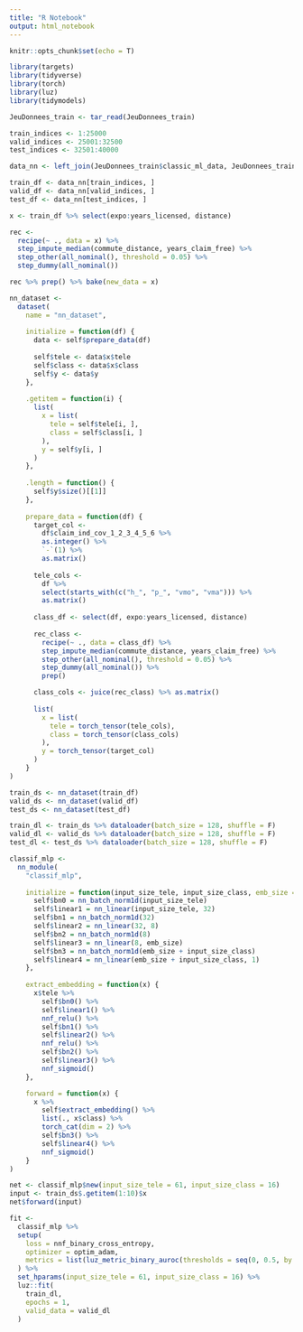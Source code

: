 ```yaml
---
title: "R Notebook"
output: html_notebook
---
```


```r
knitr::opts_chunk$set(echo = T)
```

```r
library(targets)
library(tidyverse)
library(torch)
library(luz)
library(tidymodels)
```

```r
JeuDonnees_train <- tar_read(JeuDonnees_train)
```

```r
train_indices <- 1:25000
valid_indices <- 25001:32500
test_indices <- 32501:40000

data_nn <- left_join(JeuDonnees_train$classic_ml_data, JeuDonnees_train$nn_data, by = "vin")

train_df <- data_nn[train_indices, ]
valid_df <- data_nn[valid_indices, ]
test_df <- data_nn[test_indices, ]
```


```r
x <- train_df %>% select(expo:years_licensed, distance)

rec <- 
  recipe(~ ., data = x) %>% 
  step_impute_median(commute_distance, years_claim_free) %>% 
  step_other(all_nominal(), threshold = 0.05) %>% 
  step_dummy(all_nominal())

rec %>% prep() %>% bake(new_data = x)

```



```r
nn_dataset <- 
  dataset(
    name = "nn_dataset",
    
    initialize = function(df) {
      data <- self$prepare_data(df)
      
      self$tele <- data$x$tele
      self$class <- data$x$class
      self$y <- data$y
    },
    
    .getitem = function(i) {
      list(
        x = list(
          tele = self$tele[i, ], 
          class = self$class[i, ]
        ), 
        y = self$y[i, ]
      )
    },
    
    .length = function() {
      self$y$size()[[1]]
    },
    
    prepare_data = function(df) {
      target_col <- 
        df$claim_ind_cov_1_2_3_4_5_6 %>% 
        as.integer() %>%
        `-`(1) %>%
        as.matrix()
      
      tele_cols <- 
        df %>%
        select(starts_with(c("h_", "p_", "vmo", "vma"))) %>%
        as.matrix()
    
      class_df <- select(df, expo:years_licensed, distance)
      
      rec_class <-
        recipe(~ ., data = class_df) %>%
        step_impute_median(commute_distance, years_claim_free) %>%
        step_other(all_nominal(), threshold = 0.05) %>%
        step_dummy(all_nominal()) %>%
        prep()

      class_cols <- juice(rec_class) %>% as.matrix()
      
      list(
        x = list(
          tele = torch_tensor(tele_cols),
          class = torch_tensor(class_cols)
        ),
        y = torch_tensor(target_col)
      )
    }
)
```

```r
train_ds <- nn_dataset(train_df)
valid_ds <- nn_dataset(valid_df)
test_ds <- nn_dataset(test_df)
```

```r
train_dl <- train_ds %>% dataloader(batch_size = 128, shuffle = F)
valid_dl <- valid_ds %>% dataloader(batch_size = 128, shuffle = F)
test_dl <- test_ds %>% dataloader(batch_size = 128, shuffle = F)
```

```r
classif_mlp <- 
  nn_module(
    "classif_mlp",
    
    initialize = function(input_size_tele, input_size_class, emb_size = 2) {
      self$bn0 = nn_batch_norm1d(input_size_tele)
      self$linear1 = nn_linear(input_size_tele, 32)
      self$bn1 = nn_batch_norm1d(32)
      self$linear2 = nn_linear(32, 8)
      self$bn2 = nn_batch_norm1d(8)
      self$linear3 = nn_linear(8, emb_size)
      self$bn3 = nn_batch_norm1d(emb_size + input_size_class)
      self$linear4 = nn_linear(emb_size + input_size_class, 1)
    },
    
    extract_embedding = function(x) {
      x$tele %>%
        self$bn0() %>% 
        self$linear1() %>%
        nnf_relu() %>%
        self$bn1() %>% 
        self$linear2() %>%
        nnf_relu() %>%
        self$bn2() %>% 
        self$linear3() %>% 
        nnf_sigmoid()
    },

    forward = function(x) {
      x %>% 
        self$extract_embedding() %>% 
        list(., x$class) %>% 
        torch_cat(dim = 2) %>% 
        self$bn3() %>% 
        self$linear4() %>%
        nnf_sigmoid()
    }
)
```

```r
net <- classif_mlp$new(input_size_tele = 61, input_size_class = 16)
input <- train_ds$.getitem(1:10)$x
net$forward(input)
```

```r
fit <- 
  classif_mlp %>%
  setup(
    loss = nnf_binary_cross_entropy,
    optimizer = optim_adam,
    metrics = list(luz_metric_binary_auroc(thresholds = seq(0, 0.5, by = 0.0005)), luz_metric_mse())
  ) %>%
  set_hparams(input_size_tele = 61, input_size_class = 16) %>% 
  luz::fit(
    train_dl, 
    epochs = 1, 
    valid_data = valid_dl
  )
```




